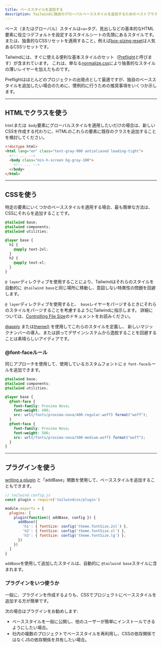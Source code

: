 ```yaml
---
title: ベーススタイルを追加する
description: Tailwindに独自のグローバルベーススタイルを追加するためのベストプラクティス。
---
```


ベース（またはグローバル）スタイルは`<a>`タグ、見出しなどの基本的なHTML要素に役立つデフォルトを設定するスタイルシートの先頭にあるスタイルです。
または、独善的なCSSリセットを適用すること。例えば[box-sizing reset](https://www.paulirish.com/2012/box-sizing-border-box-ftw/)は人気あるCSSリセットです。

Tailwindには、すぐに使える便利な基本スタイルのセット（[Preflight](/docs/preflight)と呼びます）が含まれています。
これは、単なる[normalize.css](https://github.com/necolas/normalize.css/)により独善的なスタイルの薄いレイヤーを加えたものです。

Preflightはほとんどのプロジェクトの出発点として最適ですが、独自のベーススタイルを追加したい場合のために、慣例的に行うための推奨事項をいくつか示します。

---

## HTMLでクラスを使う

`html`または` body`要素にグローバルスタイルを適用したいだけの場合は、新しいCSSを作成する代わりに、HTMLのこれらの要素に既存のクラスを追加することを検討してください。

```html
<!doctype html>
<html lang="en" class="text-gray-900 antialiased leading-tight">
  <!-- ... -->
  <body class="min-h-screen bg-gray-100">
    <!-- ... -->
  </body>
</html>
```

---

## CSSを使う

特定の要素にいくつかのベーススタイルを適用する場合、最も簡単な方法は、CSSにそれらを追加することです。

```css
@tailwind base;
@tailwind components;
@tailwind utilities;

@layer base {
  h1 {
    @apply text-2xl;
  }
  h2 {
    @apply text-xl;
  }
}
```
`@ layer`ディレクティブを使用することにより、Tailwindはそれらのスタイルを自動的に` @tailwind base`と同じ場所に移動し、意図しない特異性の問題を回避します。

`@ layer`ディレクティブを使用すると、` base`レイヤーをパージするときにそれらのスタイルをパージすることを考慮するようにTailwindに指示します。 詳細については、[Controlling File Size](/docs/controlling-file-size)のドキュメントをお読みください。

[@apply](/docs/functions-and-directives#apply) または[theme()](/docs/functions-and-directives#theme) を使用してこれらのスタイルを定義し、
新しいマジックナンバーの導入、または誤ってデザインシステムから逸脱することを回避することは素晴らしいアイディアです。 

### @font-faceルール

同じアプローチを使用して、使用しているカスタムフォントに `@ font-face`ルールを追加できます。

```css
@tailwind base;
@tailwind components;
@tailwind utilities;

@layer base {
  @font-face {
    font-family: Proxima Nova;
    font-weight: 400;
    src: url(/fonts/proxima-nova/400-regular.woff) format("woff");
  }
  @font-face {
    font-family: Proxima Nova;
    font-weight: 500;
    src: url(/fonts/proxima-nova/500-medium.woff) format("woff");
  }
}
```

---

## プラグインを使う

[writing a plugin](/docs/plugins#adding-base-styles) と「addBase」関数を使用して、ベーススタイルを追加することもできます。
```js
// tailwind.config.js
const plugin = require('tailwindcss/plugin')

module.exports = {
  plugins: [
    plugin(function({ addBase, config }) {
      addBase({
        'h1': { fontSize: config('theme.fontSize.2xl') },
        'h2': { fontSize: config('theme.fontSize.xl') },
        'h3': { fontSize: config('theme.fontSize.lg') },
      })
    })
  ]
}
```

`addBase`を使用して追加したスタイルは、自動的に `@tailwind base`スタイルに含まれます。

### プラグインをいつ使うか

一般に、プラグインを作成するよりも、CSSでプロジェクトにベーススタイルを追加する方が簡単です。

次の場合はプラグインをお勧めします:

- ベーススタイルを一般に公開し、他のユーザーが簡単にインストールできるようにしたい場合。
- 社内の複数のプロジェクトでベーススタイルを再利用し、CSSの依存関係ではなくJSの依存関係を共有したい場合。
